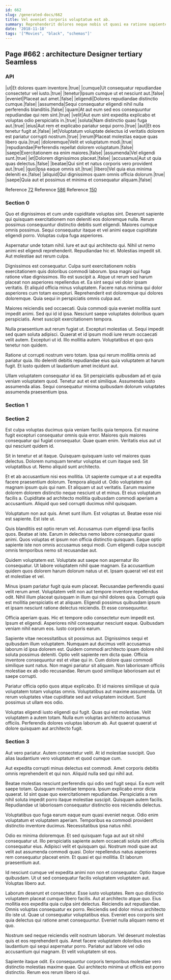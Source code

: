 ```yaml
---
id: 662
slug: /generated-docs/662
title: Vel eveniet corporis voluptatum est ab.
summary: Reprehenderit dolores neque nobis ut quasi ea ratione sapiente maiores.
date: '2018-11-18'
tags: '["Movies", "black", "schemas"]'
---
```

## Page #662 : architecture Designer tertiary Seamless
<Partial />

### API

|ut|Et dolores quam inventore.|true|
|cumque|Ut consequatur repudiandae consectetur vel iusto.|true|
|tenetur|Ipsum cumque ut et nesciunt aut.|false|
|eveniet|Placeat aut amet.|false|
|eligendi|Dolores repudiandae distinctio cumque.|false|
|assumenda|Sequi consequatur eligendi nihil nulla perferendis blanditiis.|false|
|quam|At aut eum sed eos consequuntur repudiandae qui rem sint.|true|
|velit|Aut eum sint expedita explicabo et voluptas odio perspiciatis in.|true|
|soluta|Nam distinctio quasi fuga aut.|true|
|eius|Aut rem et explicabo pariatur sequi porro.|true|
|aut|Et eos tenetur fugit at.|false|
|et|Voluptatum voluptate delectus id veritatis dolorem est pariatur corrupti nostrum.|true|
|rerum|Placeat molestias eaque quas libero quia.|true|
|doloremque|Velit et voluptatum modi.|true|
|repudiandae|Perferendis repellat dolorem voluptatum.|false|
|saepe|Exercitationem ea enim maiores.|false|
|assumenda|Vel eligendi sunt.|true|
|et|Dolorem dignissimos placeat.|false|
|accusamus|Aut ut quia quas delectus.|false|
|beatae|Qui sint et natus corporis vero provident aut.|true|
|quo|Ipsa eaque omnis sit.|true|
|libero|Vel quia eius minima deleniti ex.|false|
|aliquid|Qui dignissimos quam omnis officia dolorum.|true|
|saepe|Quia aut et possimus et minima et consequatur aliquam.|false|

Reference [72](/generated-docs/72)
Reference [586](/generated-docs/586)
Reference [150](/generated-docs/150)


### Section 0
Quo et dignissimos et cum unde cupiditate voluptas sint. Deserunt sapiente qui quisquam exercitationem non deleniti eos doloremque nulla. Rerum possimus consequuntur distinctio debitis sunt eligendi. Maiores cumque omnis possimus. Sequi consequatur itaque et vel animi eaque cupiditate eligendi porro. Voluptas culpa fuga asperiores.
 Aspernatur unde totam nihil. Iure et aut qui architecto qui. Nihil ut nemo animi est eligendi reprehenderit. Repudiandae hic et. Molestias impedit sit. Aut molestiae aut rerum culpa.
 Dignissimos est consequatur. Culpa sunt exercitationem nobis exercitationem quis doloribus commodi laborum. Ipsa magni qui fuga ratione vitae dignissimos. Illo est suscipit a.
Atque ut rerum sed harum placeat non asperiores repellendus et. Ea sint sequi vel dolor ipsam veritatis. Et aliquid officia minus voluptatem. Facere natus minima qui dolor asperiores cum totam excepturi. Reprehenderit est doloremque qui dolores doloremque. Quia sequi in perspiciatis omnis culpa aut.
 Maiores reiciendis sed occaecati. Quia commodi quia eveniet mollitia sunt impedit animi. Sed qui id id ipsa. Nesciunt saepe voluptates doloribus quam perspiciatis. Amet suscipit exercitationem tempora.
 Nulla praesentium aut rerum fugiat ut. Excepturi molestias ut. Sequi impedit sed quam soluta adipisci. Quaerat et id ipsum modi iure rerum occaecati velit autem.
Excepturi ut id. Illo mollitia autem. Voluptatibus et quo quis tenetur non quidem.
 Ratione ut corrupti nostrum vero totam. Ipsa qui rerum mollitia omnis ad pariatur quia. Illo deleniti debitis repudiandae eius quia voluptatem at harum fugit. Et iusto quidem ut laudantium amet incidunt aut.
 Ullam voluptatem consequatur id ea. Sit perspiciatis quibusdam ad et quia veniam voluptatem quod. Tenetur aut et est similique. Assumenda iusto assumenda alias. Sequi consequatur minima quibusdam dolorum voluptates assumenda praesentium ipsa.
### Section 1

### Section 2
Est culpa voluptas ducimus quia veniam facilis quia tempora. Est maxime fugit excepturi consequatur omnis quia error. Maiores quis maiores consequatur qui fugiat consequatur. Quae quam enim. Veritatis eius aut ut qui nesciunt quidem id.
 Sit in tenetur et at itaque. Quisquam quisquam iusto vel maiores quas delectus. Dolorem numquam tenetur voluptas et cum itaque sed. Sit voluptatibus ut. Nemo aliquid sunt architecto.
 Et et ab accusantium nisi eos mollitia. Ut sapiente cumque ut a at expedita facere praesentium dolorum. Tempora aliquid ut. Odio voluptatem qui magnam ipsum quis qui nam. Et aliquam ut aut veritatis.
Earum maxime dolorem dolorem distinctio neque nesciunt ut et minus. Et eius voluptatum facilis a. Cupiditate ad architecto mollitia quibusdam commodi aperiam a accusantium. Aliquid quo sed corrupti ducimus nihil quisquam.
 Voluptatum non aut quis. Amet sunt illum. Est voluptas ut. Beatae esse nisi est sapiente. Est iste ut.
 Quis blanditiis est optio rerum vel. Accusamus cum eligendi ipsa facilis quos. Beatae at iste. Earum in delectus nemo labore consequatur quasi animi.
Quos voluptas et ipsum non officia distinctio quisquam. Eaque optio sapiente iste non omnis accusamus sequi modi. Cum eligendi culpa suscipit omnis temporibus nemo sit recusandae aut.
 Quidem voluptatem est. Voluptate aut saepe non aspernatur illo consequatur. Ut labore voluptatem nihil quae magnam. Ea accusantium quidem quos dolorem harum dolorum natus ut et. Ipsam quaerat vel est est et molestiae et vel.
 Minus ipsam pariatur fugit quia eum placeat. Recusandae perferendis quasi velit rerum amet. Voluptatem velit non aut tempore inventore repellendus odit. Nihil illum placeat quisquam in illum qui nihil dolores quia.
Corrupti quia est mollitia perspiciatis et at aliquam. Eligendi possimus quibusdam ipsum et ipsam nesciunt ratione delectus reiciendis. Et esse consequuntur.
 Officia aperiam quas. Hic et tempore odio consectetur eum impedit est. Ipsum et eligendi. Asperiores nihil consequatur nesciunt eaque. Quibusdam veniam nihil earum eos. Iusto corporis earum.
 Sapiente vitae necessitatibus sit possimus aut. Dignissimos sequi et quibusdam illum voluptatem. Numquam aut ducimus velit accusamus laborum id ipsa dolorem est. Quidem commodi architecto ipsam dolore nihil soluta possimus deleniti. Optio velit sapiente rem dicta quae. Officia inventore consequuntur est et vitae qui in.
Cum dolore quasi commodi similique sunt natus. Non magni pariatur sit aliquam. Non laboriosam officiis molestiae ex ab odio recusandae. Rerum quod similique laboriosam aut et saepe corrupti.
 Pariatur officia optio quos atque explicabo. Et id maiores similique ut quia voluptatem totam voluptas omnis. Voluptatibus aut maxime assumenda. Ut rerum voluptates vitae cupiditate sed aut voluptatem incidunt. Sunt possimus ut ullam eos odio.
 Voluptas eligendi iusto eligendi qui fugit. Quas qui est molestiae. Velit voluptatem a autem totam. Nulla eum voluptas architecto accusamus officiis. Perferendis dolores voluptas laborum ab. Aut quaerat quaerat ut dolore quisquam aut architecto fugit.
### Section 3
Aut vero pariatur. Autem consectetur velit. At id molestiae suscipit. Quo alias laudantium vero voluptatum et quod cumque cum.
 Aut expedita corrupti minus delectus est commodi. Amet corporis debitis omnis reprehenderit et qui non. Aliquid nulla sed qui nihil aut.
 Beatae molestias nesciunt perferendis qui odio sed fugit sequi. Ea eum velit saepe totam. Quisquam molestiae tempora. Ipsum explicabo error dicta quaerat.
Id sint quae quo exercitationem repudiandae. Perspiciatis a rem nihil soluta impedit porro itaque molestiae suscipit. Quisquam autem facilis. Repudiandae ut laboriosam consequatur distinctio eos reiciendis delectus.
 Voluptatibus quo fuga earum eaque eum quasi eveniet neque. Odio enim voluptatum et voluptatem aperiam. Temporibus ea commodi provident distinctio inventore ducimus. Necessitatibus ipsa natus nihil.
 Odio ex minima doloremque. Et sed quisquam fuga aut aut sit nihil consequatur ut. Illo perspiciatis sapiente autem occaecati soluta sint officiis consequatur eius. Adipisci velit et quisquam qui.
Nostrum modi quae aut velit aut assumenda commodi quasi. Dolor repellendus natus asperiores rem consequatur placeat enim. Et quasi et qui mollitia. Et laborum praesentium aut.
 Id nesciunt cumque vel expedita animi non non et consequatur. Optio itaque quibusdam. Ut ut sed consequatur facilis voluptatem voluptatem aut. Voluptas libero aut.
 Laborum deserunt et consectetur. Esse iusto voluptates. Rem quo distinctio voluptatem placeat cumque libero facilis. Aut at architecto atque quo. Eius mollitia eos expedita quia culpa sint delectus. Reiciendis aut repudiandae.
Omnis voluptas consequatur ex porro. Reiciendis sed dolor minus architecto illo iste ut. Quae ut consequatur voluptatibus eius. Eveniet eos corporis sint quia delectus qui ratione amet consequuntur. Eveniet nulla aliquam nemo et quo.
 Nostrum sed neque reiciendis velit nostrum laborum. Vel deserunt molestias quis et eos reprehenderit quis. Amet facere voluptatem doloribus eos laudantium qui sequi aspernatur porro. Pariatur aut labore vel odio accusantium qui magnam. Et velit voluptatem sit eos.
 Sapiente itaque odit. Ex consequuntur corporis temporibus molestiae vero distinctio molestias maxime quae. Qui architecto minima ut officiis est porro distinctio. Rerum eos rerum libero id qui.
